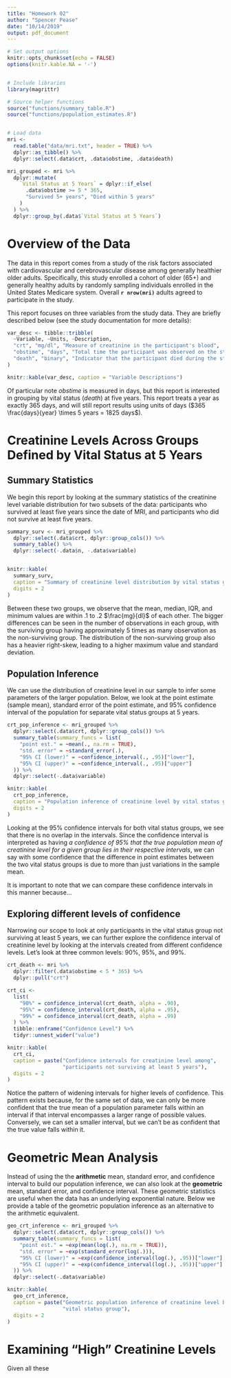 ```yaml
---
title: "Homework 02"
author: "Spencer Pease"
date: "10/14/2019"
output: pdf_document
---
```


```r

# Set output options
knitr::opts_chunk$set(echo = FALSE)
options(knitr.kable.NA = '-')


# Include libraries
library(magrittr)

# Source helper functions
source("functions/summary_table.R")
source("functions/population_estimates.R")


# Load data
mri <-
  read.table("data/mri.txt", header = TRUE) %>%
  dplyr::as_tibble() %>%
  dplyr::select(.data$crt, .data$obstime, .data$death)

mri_grouped <- mri %>%
  dplyr::mutate(
    `Vital Status at 5 Years` = dplyr::if_else(
      .data$obstime >= 5 * 365,
      "Survived 5+ years", "Died within 5 years"
    )
  ) %>%
  dplyr::group_by(.data$`Vital Status at 5 Years`)


```

# Overview of the Data

The data in this report comes from a study of the risk factors associated with
cardiovascular and cerebrovascular disease among generally healthier older
adults. Specifically, this study enrolled a cohort of older (65+) and generally
healthy adults by randomly sampling individuals enrolled in the United States
Medicare system. Overall **`r nrow(mri)`** adults agreed to participate in the
study.


This report focuses on three variables from the study data. They are briefly
described below (see the study documentation for more details):

```r

var_desc <- tibble::tribble(
  ~Variable, ~Units, ~Description,
  "crt", "mg/dl", "Measure of creatinine in the participant's blood",
  "obstime", "days", "Total time the participant was observed on the study",
  "death", "binary", "Indicator that the participant died during the study"
)

knitr::kable(var_desc, caption = "Variable Descriptions")

```

Of particular note _obstime_ is measured in days, but this report is interested
in grouping by vital status (_death_) at five years. This report treats a year
as exactly 365 days, and will still report results using units of days
($365 \frac{days}{year} \times 5 years = 1825 days$).


# Creatinine Levels Across Groups Defined by Vital Status at 5 Years

## Summary Statistics

We begin this report by looking at the summary statistics of the creatinine
level variable distribution for two subsets of the data: participants who
survived at least five years since the date of MRI, and participants who did not
survive at least five years.

```r

summary_surv <- mri_grouped %>%
  dplyr::select(.data$crt, dplyr::group_cols()) %>%
  summary_table() %>%
  dplyr::select(-.data$n, -.data$variable)


knitr::kable(
  summary_surv,
  caption = "Summary of creatinine level distribution by vital status group",
  digits = 2
)

```

Between these two groups, we observe that the mean, median, IQR, and minimum
values are within $.1$ to $.2$ $\frac{mg}{dl}$ of each other. The bigger
differences can be seen in the number of observations in each group, with
the surviving group having approximately $5$ times as many observation as the
non-surviving group. The distribution of the non-surviving group also has a
heavier right-skew, leading to a higher maximum value and standard deviation.


## Population Inference

We can use the distribution of creatinine level in our sample to infer some
parameters of the larger population. Below, we look at the point estimate
(sample mean), standard error of the point estimate, and $95\%$ confidence
interval of the population for separate vital status groups at $5$ years.

```r

crt_pop_inference <- mri_grouped %>%
  dplyr::select(.data$crt, dplyr::group_cols()) %>%
  summary_table(summary_funcs = list(
    "point est." = ~mean(., na.rm = TRUE),
    "std. error" = ~standard_error(.),
    "95% CI (lower)" = ~confidence_interval(., .95)["lower"],
    "95% CI (upper)" = ~confidence_interval(., .95)["upper"]
  )) %>%
  dplyr::select(-.data$variable)

knitr::kable(
  crt_pop_inference,
  caption = "Population inference of creatinine level by vital status group",
  digits = 2
)

```

Looking at the $95\%$ confidence intervals for both vital status groups, we see
that there is no overlap in the intervals. Since the confidence interval is
interpreted as having _a confidence of 95% that the true population mean of
creatinine level for a given group lies in their respective intervals_, we can
say with some confidence that the difference in point estimates between the two
vital status groups is due to more than just variations in the sample mean.

It is important to note that we can compare these confidence intervals in this
manner because...


## Exploring different levels of confidence

Narrowing our scope to look at only participants in the vital status group not
surviving at least $5$ years, we can further explore the confidence interval
of creatinine level by looking at the intervals created from different
confidence levels. Let's look at three common levels: $90\%$, $95\%$, and
$99\%$.

```r

crt_death <- mri %>%
  dplyr::filter(.data$obstime < 5 * 365) %>%
  dplyr::pull("crt")

crt_ci <-
  list(
    "90%" = confidence_interval(crt_death, alpha = .90),
    "95%" = confidence_interval(crt_death, alpha = .95),
    "99%" = confidence_interval(crt_death, alpha = .99)
  ) %>%
  tibble::enframe("Confidence Level") %>%
  tidyr::unnest_wider("value")

knitr::kable(
  crt_ci,
  caption = paste("Confidence intervals for creatinine level among",
                  "participants not surviving at least 5 years"),
  digits = 2
)

```

Notice the pattern of widening intervals for higher levels of confidence. This
pattern exists because, for the same set of data, we can only be more confident
that the true mean of a population parameter falls within an interval if that
interval encompasses a larger range of possible values. Conversely, we can set
a smaller interval, but we can't be as confident that the true value falls
within it.


# Geometric Mean Analysis

Instead of using the the **arithmetic** mean, standard error, and confidence
interval to build our population inference, we can also look at the
**geometric** mean, standard error, and confidence interval. These geometric
statistics are useful when the data has an underlying exponential nature. Below
we provide a table of the geometric population inference as an alternative to
the arithmetic equivalent.

```r

geo_crt_inference <- mri_grouped %>%
  dplyr::select(.data$crt, dplyr::group_cols()) %>%
  summary_table(summary_funcs = list(
    "point est." = ~exp(mean(log(.), na.rm = TRUE)),
    "std. error" = ~exp(standard_error(log(.))),
    "95% CI (lower)" = ~exp(confidence_interval(log(.), .95))["lower"],
    "95% CI (upper)" = ~exp(confidence_interval(log(.), .95))["upper"]
  )) %>%
  dplyr::select(-.data$variable)

knitr::kable(
  geo_crt_inference,
  caption = paste("Geometric population inference of creatinine level by",
                  "vital status group"),
  digits = 2
)

```


# Examining "High" Creatinine Levels

Given all these

```r

```

